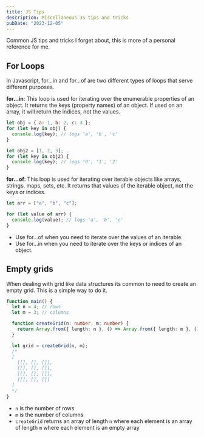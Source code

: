 ```yaml
---
title: JS Tips
description: Miscellaneous JS tips and tricks
pubDate: "2023-12-05"
---
```


Common JS tips and tricks I forget about, this is more of a personal reference for me.

## For Loops

In Javascript, for...in and for...of are two different types of loops that serve different purposes.

**for...in**: This loop is used for iterating over the enumerable properties of an object. It returns the keys (property names) of an object. If used on an array, it will return the indices, not the values.

```js
let obj = { a: 1, b: 2, c: 3 };
for (let key in obj) {
  console.log(key); // logs 'a', 'b', 'c'
}

let obj2 = [1, 2, 3];
for (let key in obj2) {
  console.log(key); // logs '0', '1', '2'
}
```

**for...of**: This loop is used for iterating over iterable objects like arrays, strings, maps, sets, etc. It returns that values of the iterable object, not the keys or indices.

```js
let arr = ["a", "b", "c"];

for (let value of arr) {
  console.log(value); // logs 'a', 'b', 'c'
}
```

- Use for...of when you need to iterate over the values of an iterable.
- Use for...in when you need to iterate over the keys or indices of an object.

## Empty grids

When dealing with grid like data structures its common to need to create an empty grid. This is a simple way to do it.

```ts
function main() {
  let n = 4; // rows
  let m = 3; // columns

  function createGrid(n: number, m: number) {
    return Array.from({ length: n }, () => Array.from({ length: m }, () => []));
  }

  let grid = createGrid(n, m);
  /*
  [
    [[], [], []],
    [[], [], []],
    [[], [], []],
    [[], [], []]
  ]
  */
}
```

- `n` is the number of rows
- `m` is the number of columns
- `createGrid` returns an array of length `n` where each element is an array of length `m` where each element is an empty array
